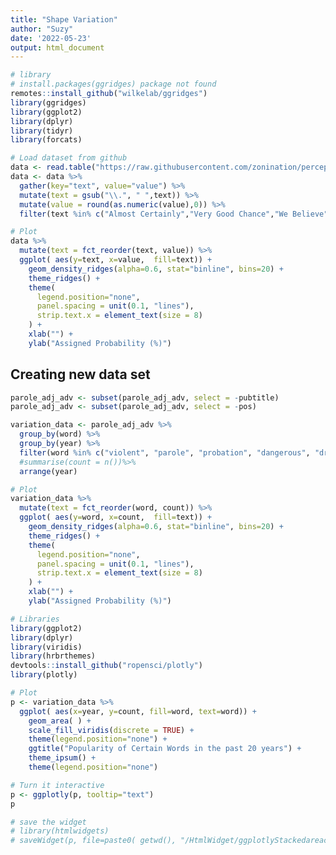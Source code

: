 ```yaml
---
title: "Shape Variation"
author: "Suzy"
date: '2022-05-23'
output: html_document
---
```



```r
# library
# install.packages(ggridges) package not found
remotes::install_github("wilkelab/ggridges")
library(ggridges)
library(ggplot2)
library(dplyr)
library(tidyr)
library(forcats)

# Load dataset from github
data <- read.table("https://raw.githubusercontent.com/zonination/perceptions/master/probly.csv", header=TRUE, sep=",")
data <- data %>% 
  gather(key="text", value="value") %>%
  mutate(text = gsub("\\.", " ",text)) %>%
  mutate(value = round(as.numeric(value),0)) %>%
  filter(text %in% c("Almost Certainly","Very Good Chance","We Believe","Likely","About Even", "Little Chance", "Chances Are Slight", "Almost No Chance"))

# Plot
data %>%
  mutate(text = fct_reorder(text, value)) %>%
  ggplot( aes(y=text, x=value,  fill=text)) +
    geom_density_ridges(alpha=0.6, stat="binline", bins=20) +
    theme_ridges() +
    theme(
      legend.position="none",
      panel.spacing = unit(0.1, "lines"),
      strip.text.x = element_text(size = 8)
    ) +
    xlab("") +
    ylab("Assigned Probability (%)")
```

## Creating new data set


```r
parole_adj_adv <- subset(parole_adj_adv, select = -pubtitle)
parole_adj_adv <- subset(parole_adj_adv, select = -pos)

variation_data <- parole_adj_adv %>%
  group_by(word) %>%
  group_by(year) %>%
  filter(word %in% c("violent", "parole", "probation", "dangerous", "drug")) %>%
  #summarise(count = n())%>%
  arrange(year)

```



```r

# Plot
variation_data %>%
  mutate(text = fct_reorder(word, count)) %>%
  ggplot( aes(y=word, x=count,  fill=text)) +
    geom_density_ridges(alpha=0.6, stat="binline", bins=20) +
    theme_ridges() +
    theme(
      legend.position="none",
      panel.spacing = unit(0.1, "lines"),
      strip.text.x = element_text(size = 8)
    ) +
    xlab("") +
    ylab("Assigned Probability (%)")

```

```r
# Libraries
library(ggplot2)
library(dplyr)
library(viridis)
library(hrbrthemes)
devtools::install_github("ropensci/plotly")
library(plotly)

# Plot
p <- variation_data %>% 
  ggplot( aes(x=year, y=count, fill=word, text=word)) +
    geom_area( ) +
    scale_fill_viridis(discrete = TRUE) +
    theme(legend.position="none") +
    ggtitle("Popularity of Certain Words in the past 20 years") +
    theme_ipsum() +
    theme(legend.position="none")

# Turn it interactive
p <- ggplotly(p, tooltip="text")
p

# save the widget
# library(htmlwidgets)
# saveWidget(p, file=paste0( getwd(), "/HtmlWidget/ggplotlyStackedareachart.html"))
```

